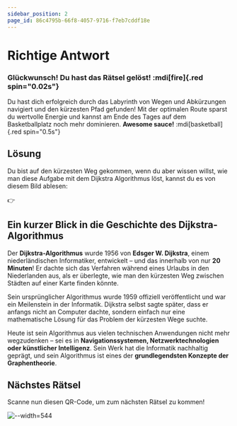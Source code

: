 ```yaml
---
sidebar_position: 2
page_id: 86c4795b-66f8-4057-9716-f7eb7cddf18e
---
```


# Richtige Antwort

### Glückwunsch! Du hast das Rätsel gelöst! :mdi[fire]{.red spin="0.02s"}

Du hast dich erfolgreich durch das Labyrinth von Wegen und Abkürzungen navigiert und den kürzesten Pfad gefunden! Mit der optimalen Route sparst du wertvolle Energie und kannst am Ende des Tages auf dem Basketballplatz noch mehr dominieren. **Awesome sauce!** :mdi[basketball]{.red spin="0.5s"}

## Lösung

Du bist auf den kürzesten Weg gekommen, wenn du aber wissen willst, wie man diese Aufgabe mit dem Dijkstra Algorithmus löst, kannst du es von diesem Bild ablesen:

👉

## **Ein kurzer Blick in die Geschichte des Dijkstra-Algorithmus**

Der **Dijkstra-Algorithmus** wurde 1956 von **Edsger W. Dijkstra**, einem niederländischen Informatiker, entwickelt – und das innerhalb von nur **20 Minuten**! Er dachte sich das Verfahren während eines Urlaubs in den Niederlanden aus, als er überlegte, wie man den kürzesten Weg zwischen Städten auf einer Karte finden könnte.

Sein ursprünglicher Algorithmus wurde 1959 offiziell veröffentlicht und war ein Meilenstein in der Informatik. Dijkstra selbst sagte später, dass er anfangs nicht an Computer dachte, sondern einfach nur eine mathematische Lösung für das Problem der kürzesten Wege suchte.

Heute ist sein Algorithmus aus vielen technischen Anwendungen nicht mehr wegzudenken – sei es in **Navigationssystemen, Netzwerktechnologien oder künstlicher Intelligenz**. Sein Werk hat die Informatik nachhaltig geprägt, und sein Algorithmus ist eines der **grundlegendsten Konzepte der Graphentheorie**.

## Nächstes Rätsel

Scanne nun diesen QR-Code, um zum nächsten Rätsel zu kommen!

![--width=544](./images/photo_2025-04-03_04-15-23.jpg)